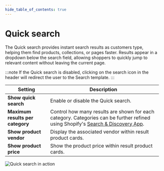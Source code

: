 ```yaml
---
hide_table_of_contents: true
---
```


# Quick search

The Quick search provides instant search results as customers type, helping them find products, collections, or pages faster. Results appear in a dropdown below the search field, allowing shoppers to quickly jump to relevant content without leaving the current page.

:::note
If the Quick search is disabled, clicking on the search icon in the header will redirect the user to the Search template.
:::

| Setting               | Description                                                                 |
|------------------------|-----------------------------------------------------------------------------|
| **Show quick search**         | Enable or disable the Quick search. |
| **Maximum results per category**         | Control how many results are shown for each category. Categories can be further refined using Shopify's [Search & Discovery App](https://apps.shopify.com/search-and-discovery).  |
| **Show product vendor**         | Display the associated vendor within result product cards. |
| **Show product price**         | Show the product price within result product cards. |

![Quick search in action](./img/settings-quick-search.gif)